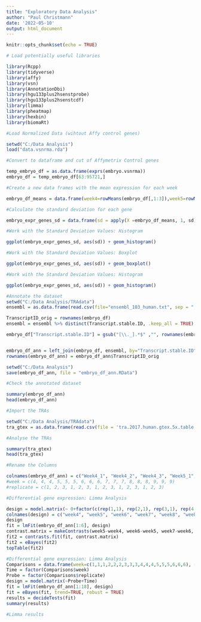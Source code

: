 ```yaml
---
title: "Exploratory Data Analysis"
author: "Paul Christmann"
date: '2022-05-10'
output: html_document
---
```


```r
knitr::opts_chunk$set(echo = TRUE)
```

```r
# Load potentially useful libraries

library(Rcpp)
library(tidyverse)
library(affy)
library(vsn)
library(AnnotationDbi)
library(hgu133plus2hsenstprobe)
library(hgu133plus2hsenstcdf) 
library(limma)
library(pheatmap)
library(hexbin)
library(biomaRt)
```


```r
#Load Normalized Data (wihtout Affy control genes)

setwd("C:/Data Analysis")
load("data.vsnrma.rda")

```


```r
#Convert to dataframe and cut of Affymetrix Control genes

temp_embryo_df = as.data.frame(exprs(embryo.vsnrma))
embryo_df = temp_embryo_df[63:95721,]
```


```r
#Create a new data frames with the mean expression for each week

embryo_df_means = data.frame(week4=rowMeans(embryo_df[,1:3]),week5=rowMeans(embryo_df[,4:6]), week6=rowMeans(embryo_df[,7:9]),week7=rowMeans(embryo_df[,10:12]), week8=rowMeans(embryo_df[,13:15]), week9=rowMeans(embryo_df[,16:18]))

```

```r
#Calculate the standard deviation for each gene

embryo_expr_genes_sd = data.frame(sd = apply(X =embryo_df_means, 1, sd))


```


```r
#Work with the Standard Deviation Values: Histogram

ggplot(embryo_expr_genes_sd, aes(sd)) + geom_histogram()

```


```r
#Work with the Standard Deviation Values: Boxplot

ggplot(embryo_expr_genes_sd, aes(sd)) + geom_boxplot()

```


```r
#Work with the Standard Deviation Values: Histogram

ggplot(embryo_expr_genes_sd, aes(sd)) + geom_histogram()

```


```r
#Annotate the dataset
setwd("C:/Data Analysis/TRAdata")
ensembl = as.data.frame(read.csv(file="ensembl_103_human.txt", sep = ","))   # Load the ensembl annotation data

TranscriptID_orig = rownames(embryo_df)
ensembl = ensembl %>% distinct(Transcript.stable.ID, .keep_all = TRUE) # Remove duplicate transcripts

embryo_df["Transcript.stable.ID"] = gsub("[\\._].*$" ,"", rownames(embryo_df)) # Add column for mergign


embryo_df_ann = left_join(embryo_df, ensembl, by="Transcript.stable.ID")   # Combine the Datasets by theier Transcript ID
rownames(embryo_df_ann) = embryo_df_ann$TranscriptID_orig

setwd("C:/Data Analysis")
save(embryo_df_ann, file = "embryo_df_ann.RData")

```


```r
#Check the annotated dataset

summary(embryo_df_ann)
head(embryo_df_ann)

```

```r
#Import the TRAs

setwd("C:/Data Analysis/TRAdata")
tra_gtex = as.data.frame(read.csv(file = 'tra.2017.human.gtex.5x.table.tsv', sep = "\t"))

```


```r
#Analyse the TRAs

summary(tra_gtex)
head(tra_gtex)

```

```r
#Rename the Columns

colnames(embryo_df_ann) = c("Week4_1", "Week4_2", "Week4_3", "Week5_1", "Week5_2", "Week5_3", "Week6_1", "Week6_2", "Week6_3", "Week7_1", "Week7_2", "Week7_3", "Week8_1", "Week8_2", "Week8_3", "Week9_1", "Week9_2", "Week9_3", "Transcript.stable.ID", "Gene.stable.ID", "Chromosome.scaffold.name", "HGNC.symbol", "AFFY.HG.U133.Plus.2.probe")
#week = c(4, 4, 4, 5, 5, 5, 6, 6, 6, 7, 7, 7, 8, 8, 8, 9, 9, 9)
#replicate = c(1, 2, 3, 1, 2, 3, 1, 2, 3, 1, 2, 3, 1, 2, 3)


```


```r
#Differential gene expression: Limma Analysis

design = model.matrix(~ 0+factor(c(rep(1,1), rep(2,1), rep(3,1), rep(4,1), rep(5,1), rep(6,1))))
colnames(design) = c("week4", "week5", "week6", "week7", "week8", "week9")
design
fit = lmFit(embryo_df_ann[1:6], design)
contrast.matrix = makeContrasts(week5-week4, week6-week5, week7-week6, week8-week7, week9-week8, levels = design)
fit2 = contrasts.fit(fit, contrast.matrix)
fit2 = eBayes(fit2)
topTable(fit2)
```


```r
#Differential gene expression: Limma Analysis
Comparisons = data.frame(week=c(1,1,1,2,2,2,3,3,3,4,4,4,5,5,5,6,6,6), replicate = c(1,2,3,1,2,3,1,2,3,1,2,3,1,2,3,1,2,3))
Time = factor(Comparisons$week)
Probe = factor(Comparisons$replicate)
design = model.matrix(~Probe+Time)
fit = lmFit(embryo_df_ann[1:18], design)
fit = eBayes(fit, trend=TRUE, robust = TRUE)
results = decideTests(fit)
summary(results)
```


```r
#Limma results

```


















